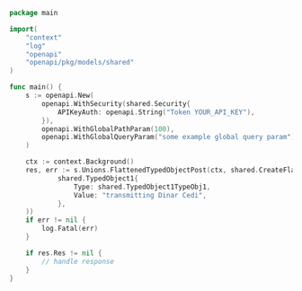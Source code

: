 ```go showLineNumbers copy filename="Flattened Typed Object Post usage example"
package main

import(
	"context"
	"log"
	"openapi"
	"openapi/pkg/models/shared"
)

func main() {
    s := openapi.New(
        openapi.WithSecurity(shared.Security{
            APIKeyAuth: openapi.String("Token YOUR_API_KEY"),
        }),
        openapi.WithGlobalPathParam(100),
        openapi.WithGlobalQueryParam("some example global query param"),
    )

    ctx := context.Background()
    res, err := s.Unions.FlattenedTypedObjectPost(ctx, shared.CreateFlattenedTypedObject1TypedObject1(
            shared.TypedObject1{
                Type: shared.TypedObject1TypeObj1,
                Value: "transmitting Dinar Cedi",
            },
    ))
    if err != nil {
        log.Fatal(err)
    }

    if res.Res != nil {
        // handle response
    }
}
```
